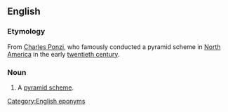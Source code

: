 ==English==
===Etymology===
From [[w:Charles Ponzi|Charles Ponzi]], who famously conducted a pyramid scheme in [[North America]] in the early [[twentieth century]].

===Noun===
{{en-noun|[[Ponzi]] [[scheme]]}}

#A [[pyramid scheme]].
<!--Any pyramid scheme, or a particular kind? They are virtually synonymous it seems-->
<!--Is Ponzi capitalised? 98/ first 100 raw b.g.c. hits are for capitalized Ponzi.-->

[[Category:English eponyms]]